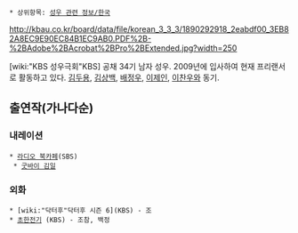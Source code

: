  * 상위항목: [[성우 관련 정보/한국]]

http://kbau.co.kr/board/data/file/korean_3_3_3/1890292918_2eabdf00_3EB82A8EC9E90EC84B1EC9AB0.PDF%2B-%2BAdobe%2BAcrobat%2BPro%2BExtended.jpg?width=250

[wiki:"KBS 성우극회"KBS] 공채 34기 남자 성우. 2009년에 입사하여 현재 프리랜서로 활동하고 있다. [[김두용]], [[김상백]], [[배정우]], [[이제인]], [[이찬우]]와 동기.

== 출연작(가나다순) ==
=== 내레이션 ===
 * [[라디오 북카페]](SBS)
  * [[굿바이 김일]]
=== 외화 ===
 * [wiki:"닥터후"닥터후 시즌 6](KBS) - 조
 * [[초한전기]] (KBS) - 조참, 백정

